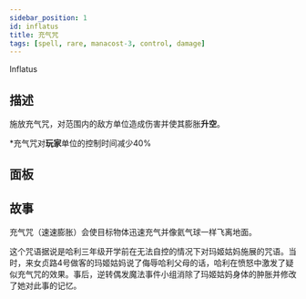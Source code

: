 ```yaml
---
sidebar_position: 1
id: inflatus
title: 充气咒
tags: [spell, rare, manacost-3, control, damage]
---
```


Inflatus

<!--truncate-->



<CardBasics cardKey={id}/>


## 描述

施放充气咒，对范围内的敌方单位造成伤害并使其膨胀**升空**。

*充气咒对**玩家**单位的控制时间减少40%

## 面板


<LevelComponent/>


<CardDynamicTable cardKey={id}/>


<CardComplexTable cardKey={id}/>





## 故事

充气咒（速速膨胀）会使目标物体迅速充气并像氦气球一样飞离地面。

这个咒语据说是哈利三年级开学前在无法自控的情况下对玛姬姑妈施展的咒语。当时，来女贞路4号做客的玛姬姑妈说了侮辱哈利父母的话，哈利在愤怒中激发了疑似充气咒的效果。事后，逆转偶发魔法事件小组消除了玛姬姑妈身体的肿胀并修改了她对此事的记忆。



